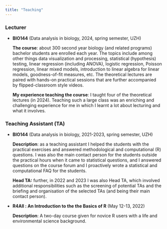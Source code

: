 ```yaml
---
title: "Teaching"
---
```


### Lecturer

-   **BIO144** (Data analysis in biology, 2024, spring semester, UZH)

    <p>**The course**: about 300 second year biology (and related programs) bachelor students are enrolled each year. The topics include among other things data visualization and processing, statistical (hypothesis) testing, linear regression (including ANOVA), logistic regression, Poisson regression, linear mixed models, introduction to linear algebra for linear models, goodness-of-fit measures, etc. The theoretical lectures are paired with hands-on practical sessions that are further accompanied by flipped-classroom style videos.</p>

    <p>**My experience teaching the course**: I taught four of the theoretical lectures (in 2024). Teaching such a large class was an enriching and challenging experience for me in which I learnt a lot about lecturing and what it involves.</p>

### Teaching Assistant (TA)

-   <p>**BIO144** (Data analysis in biology, 2021-2023, spring semester, UZH)</p>

    <p>**Description**: as a teaching assistant I helped the students with the practical exercises and answered methodological and computational (R) questions. I was also the main contact person for the students outside the practical hours when it came to statistical questions, and I answered questions on the course forum and I proactively wrote a statistical and computational FAQ for the students.</p>

    <p>**Head TA:** further, in 2022 and 2023 I was also Head TA, which involved additional responsibilities such as the screening of potential TAs and the briefing and organisation of the selected TAs (and being their main contact person).</p>

-   **R4All : An Introduction to the the Basics of R** (May 12-13, 2022)

    <p>**Description**: A two-day course given for novice R users with a life and environmental science background.</p>
